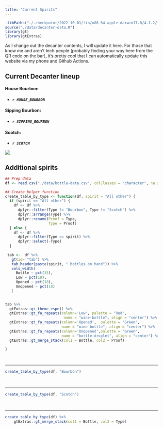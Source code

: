 ```yaml
---
title: "Current Spirits"
---
```


```r
.libPaths("./.checkpoint/2022-10-01/lib/x86_64-apple-darwin17.0/4.1.2/")
source("./data/decanter-data.R")
library(gt)
library(gtExtras)
```

As I change out the decanter contents, I will update it here. For those that know me and aren't tech people (probably finding your way here from the QR code on the bar), it's pretty cool that I can automatically update this website via my phone and Github Actions.  


## Current Decanter lineup

#### House Bourbon: 
- ***`r HOUSE_BOURBON`***  

#### Sipping Bourbon: 
- ***`r SIPPING_BOURBON`***      

#### Scotch: 
- ***`r SCOTCH`***


![](./images/decanters.jpeg)

## Additional spirits

```r
## Prep data
df <- read.csv("./data/bottle-data.csv", colClasses = "character", na.strings = "-")

## Create helper function
create_table_by_type <- function(df, spirit = "All other") {
  if (spirit == "All other") {
    df <- df %>% 
      dplyr::filter(Type != "Bourbon", Type != "Scotch") %>% 
      dplyr::arrange(Type) %>% 
      dplyr::rename(Proof = Type,
                    Type = Proof)
  } else {
    df <- df %>% 
      dplyr::filter(Type == spirit) %>% 
      dplyr::select(-Type)     
  }
  
 tab <-  df %>% 
   gt(id= "tab") %>%
   tab_header(paste(spirit, " bottles on hand")) %>% 
   cols_width(
     Bottle ~ pct(35),
     Low ~ pct(18),
     Opened ~ pct(18),
     Unopened ~ pct(18)
   ) 
   

tab %>% 
  gtExtras::gt_theme_espn() %>% 
  gtExtras::gt_fa_repeats(column='Low', palette = "Red", 
                           name = "wine-bottle", align = "center") %>%
  gtExtras::gt_fa_repeats(column='Opened',  palette = "Green", 
                          name = "wine-bottle", align = "center") %>%
  gtExtras::gt_fa_repeats(column='Unopened',palette = "Green", 
                          name = "bottle-droplet", align = "center") %>%
  gtExtras::gt_merge_stack(col1 = Bottle, col2 = Proof)

}

```

<br>
<hr>


```r
create_table_by_type(df, "Bourbon")
```

<br>
<hr>

```r
create_table_by_type(df, "Scotch")
```

<br>
<hr>

```r

create_table_by_type(df) %>% 
    gtExtras::gt_merge_stack(col1 = Bottle, col2 = Type)

  
```

